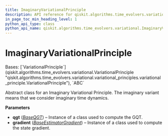 ```yaml
---
title: ImaginaryVariationalPrinciple
description: API reference for qiskit.algorithms.time_evolvers.variational.ImaginaryVariationalPrinciple
in_page_toc_min_heading_level: 1
python_api_type: class
python_api_name: qiskit.algorithms.time_evolvers.variational.ImaginaryVariationalPrinciple
---
```


# ImaginaryVariationalPrinciple

<Class id="qiskit.algorithms.time_evolvers.variational.ImaginaryVariationalPrinciple" github="https://github.com/qiskit/qiskit/tree/stable/0.24/qiskit/algorithms/time_evolvers/variational/variational_principles/imaginary_variational_principle.py" signature="ImaginaryVariationalPrinciple(qgt, gradient)">
  Bases: [`VariationalPrinciple`](qiskit.algorithms.time_evolvers.variational.VariationalPrinciple "qiskit.algorithms.time_evolvers.variational.variational_principles.variational_principle.VariationalPrinciple"), `ABC`

  Abstract class for an Imaginary Variational Principle. The imaginary variant means that we consider imaginary time dynamics.

  **Parameters**

  *   **qgt** ([*BaseQGT*](qiskit.algorithms.gradients.BaseQGT "qiskit.algorithms.gradients.BaseQGT")) – Instance of a class used to compute the GQT.
  *   **gradient** ([*BaseEstimatorGradient*](qiskit.algorithms.gradients.BaseEstimatorGradient "qiskit.algorithms.gradients.BaseEstimatorGradient")) – Instance of a class used to compute the state gradient.
</Class>

